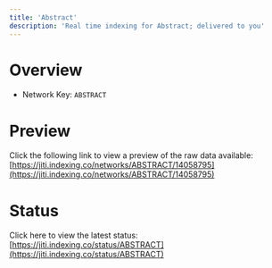 ```yaml
---
title: 'Abstract'
description: 'Real time indexing for Abstract; delivered to you'
---
```


# Overview
- Network Key: `ABSTRACT`

# Preview
Click the following link to view a preview of the raw data available: [https://jiti.indexing.co/networks/ABSTRACT/14058795](https://jiti.indexing.co/networks/ABSTRACT/14058795)

# Status
Click here to view the latest status: [https://jiti.indexing.co/status/ABSTRACT](https://jiti.indexing.co/status/ABSTRACT)
